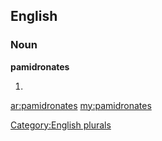 ==English==

===Noun===
'''pamidronates'''

# {{plural of|[[pamidronate]]}}

[[Category:English plurals]]

[[ar:pamidronates]]
[[my:pamidronates]]
